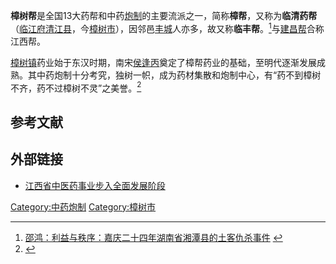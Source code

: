 '''樟树帮'''是全国13大药帮和中药[[炮制|炮制]]的主要流派之一，简称'''樟帮'''，又称为'''临清药帮'''（[[临江府|临江府]][[清江县|清江县]]，今[[樟树市|樟树市]]），因邻邑[[丰城|丰城]]人亦多，故又称'''临丰帮'''。<ref>[http://www.chinese-thought.org/shgc/004823.htm 邵鸿：利益与秩序：嘉庆二十四年湖南省湘潭县的土客仇杀事件] {{webarchive|url=https://web.archive.org/web/20080102030851/http://www.chinese-thought.org/shgc/004823.htm |date=2008-01-02 }}</ref>与[[建昌帮|建昌帮]]合称江西帮。

[[樟树镇|樟树镇]]药业始于东汉时期，南宋[[侯逢丙|侯逢丙]]奠定了樟帮药业的基础，至明代逐渐发展成熟。其中药炮制十分考究，独树一帜，成为药材集散和炮制中心，有“药不到樟树不齐，药不过樟树不灵”之美誉。<ref>{{Cite web |url=http://www.netsun.com/forum/thread-180591.1.html |title=“樟树帮”中药传统炮制特色 |access-date=2007-10-25 |archive-url=https://web.archive.org/web/20071111081426/http://netsun.com/forum/thread-180591.1.html |archive-date=2007-11-11 |dead-url=yes }}</ref>

==参考文献==
<div class="references-small">
<references />
</div>

==外部链接==
* [http://chanye.finance.sina.com.cn/yy/2007-09-21/335734.shtml 江西省中医药事业步入全面发展阶段]{{dead link|date=2018年1月 |bot=InternetArchiveBot |fix-attempted=yes }}

[[Category:中药炮制|Category:中药炮制]]
[[Category:樟树市|Category:樟树市]]
